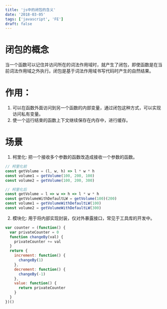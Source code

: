 ```yaml
---
title: 'js中的闭包的含义'
date: '2018-03-05'
tags: ['javascript', 'FE']
draft: false
---
```


# 闭包的概念  
当一个函数可以记住并访问所在的词法作用域时，就产生了闭包，即使函数是在当前词法作用域之外执行。闭包是基于词法作用域书写代码时产生的自然结果。

# 作用：
1. 可以在函数外面访问到另一个函数的内部变量，通过闭包这种方式，可以实现访问私有变量。
2. 使一个运行结束的函数上下文继续保存在内存中，进行缓存。

# 场景
1. 柯里化: 把一个接收多个参数的函数改造成接收一个参数的函数。
```javascript
// 柯里化前
const getVolume = (l, w, h) => l * w * h
const volume1 = getVolume(100, 200, 100)
const volume2 = getVolume(100, 200, 300)

// 柯里化后
const getVolume = l => w => h => l * w * h
const getVolumeWithDefaultLW = getVolume(100)(200)
const volume1 = getVolumeWithDefaultLW(100)
const volume2 = getVolumeWithDefaultLW(300)
```
   
2. 模块化: 用于将内部实现封装，仅对外暴露接口，常见于工具库的开发中。
```javascript
var counter = (function() {
  var privateCounter = 0
  function changeBy(val) {
    privateCounter += val
  }
  return {
    increment: function() {
      changeBy(1)
    },
    decrement: function() {
      changeBy(-1)
    },
    value: function() {
      return privateCounter
    }
  }
})()
```